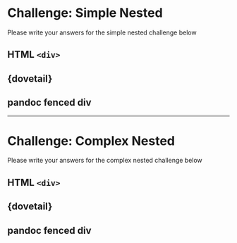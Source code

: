 # Challenge: Simple Nested

Please write your answers for the simple nested challenge below

## HTML `<div>`

<!-- answer here -->

## {dovetail}

<!-- answer here -->

## pandoc fenced div

<!-- answer here -->

--------------------------------------------------------------------------------

# Challenge: Complex Nested

Please write your answers for the complex nested challenge below

## HTML `<div>`

<!-- answer here -->

## {dovetail}

<!-- answer here -->

## pandoc fenced div

<!-- answer here -->

